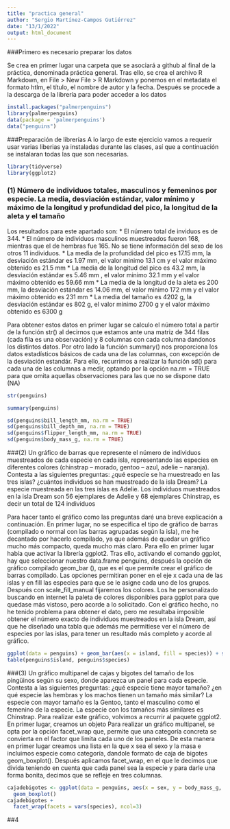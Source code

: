 ---
title: "practica general"
author: "Sergio Martínez-Campos Gutiérrez"
date: "13/1/2022"
output: html_document
---

###Primero es necesario preparar los datos

Se crea en primer lugar una carpeta que se asociará a github al final de la práctica, denominada práctica general. Tras ello, se crea el archivo R Markdown, en File > New File > R Markdown y ponemos en el metadata el formato htlm, el título, el nombre de autor y la fecha.
Después se procede a la descarga de la librería para poder acceder a los datos
```{r}
install.packages("palmerpenguins")
library(palmerpenguins)
data(package = 'palmerpenguins')
data("penguins")
```
###Preparación de librerías
A lo largo de este ejercicio vamos a requerir usar varias liberias ya instaladas durante las clases, así que a continuación se instalaran todas las que son necesarias. 
```{r}
library(tidyverse)
library(ggplot2)

```

### (1) Número de individuos totales, masculinos y femeninos por especie. La media, desviación estándar, valor mínimo y máximo de la longitud y profundidad del pico, la longitud de la aleta y el tamaño

Los resultados para este apartado son:
* El número total de inviduos es de 344.
* El número de individuos masculinos muestreados fueron 168, mientras que el de hembras fue 165. No se tiene información del sexo de los otros 11 individuos.
* La media de la profundidad del pico es  17.15 mm, la desviación estándar es 1.97 mm, el valor minimo  13.1 cm   y  el valor máximo obtenido es 21.5 mm
* La media de la longitud del pico es  43.2 mm, la desviación estándar es 5.46 mm , el valor minimo 32.1 mm  y  el valor máximo obtenido es 59.66 mm
* La media de la longitud de la aleta es  200 mm, la desviación estándar es 14.06 mm, el valor minimo  172 mm   y  el valor máximo obtenido es 231 mm
* La media del tamaño es  4202 g, la desviación estándar es 802 g, el valor minimo  2700 g   y  el valor máximo obtenido es 6300 g

Para obtener estos datos en primer lugar se calculo el número total a partir de la función str() al decirnos que estamos ante una matriz de 344 filas (cada fila es una observación) y 8 columnas con cada columna dandonos los distintos datos. Por otro lado la función summary() nos proporciona los datos estadísticos básicos de cada una de las columnas, con excepción de la desviación estandár. Para ello, recurrimos a realizar la función sd() para cada una de las columnas a medir, optando por la opción na.rm = TRUE para que omita aquellas observaciones para las que no se dispone dato (NA)

```{r}
str(penguins)

summary(penguins)

sd(penguins$bill_length_mm, na.rm = TRUE)
sd(penguins$bill_depth_mm, na.rm = TRUE)
sd(penguins$flipper_length_mm, na.rm = TRUE)
sd(penguins$body_mass_g, na.rm = TRUE)
```
###(2) Un gráfico de barras que represente el número de individuos muestreados de cada especie en cada isla, representando las especies en diferentes colores (chinstrap – morado, gentoo – azul, adelie – naranja). Contesta a las siguientes preguntas: ¿qué especie se ha muestreado en las tres islas? ¿cuántos individuos se han muestreado de la isla Dream?
La especie muestreada en las tres islas es Adelie. Los individuos muestreados en la isla Dream son 56 ejemplares de Adelie y 68 ejemplares Chinstrap, es decir un total de 124 individuos


Para hacer tanto el gráfico como las preguntas daré una breve explicación a continuación. En primer lugar, no se especifica el tipo de gráfico de barras (compilado o normal con las barras agrupadas según la isla), me he decantado por hacerlo compilado, ya que además de quedar un gráfico mucho más compacto, queda mucho más claro. Para ello en primer lugar había que activar la librería ggplot2. Tras ello, activando el comando ggplot, hay que seleccionar nuestro data.frame penguins, después la opción de gráfico compilado geom_bar (), que es el que permite crear el gráfico de barras compilado. Las opciones permitiran poner en el eje x cada una de las islas y en fill las especies para que se le asigne cada uno de los grupos. Después con scale_fill_manual fijaremos los colores. Los he personalizado buscando en internet la paleta de colores disponibles para ggplot para que quedase más vistoso, pero acorde a lo solicitado.
Con el gráfico hecho, no he tenido problema para obtener el dato, pero me resultaba imposible obtener el número exacto de individuos muestreados en la isla Dream, así que he diseñado una tabla que además me permitiese ver el número de especies por las islas, para tener un resultado más completo y acorde al gráfico.


```{r}
ggplot(data = penguins) + geom_bar(aes(x = island, fill = species)) + scale_fill_manual(values = c("orange","purple3","dodgerblue1"))
table(penguins$island, penguins$species)
```

###(3) Un gráfico multipanel de cajas y bigotes del tamaño de los pingüinos según su sexo, donde aparezca un panel para cada especie. Contesta a las siguientes preguntas: ¿qué especie tiene mayor tamaño? ¿en qué especie las hembras y los machos tienen un tamaño más similar?
La especie con mayor tamaño es la Gentoo, tanto el masculino como el femenino de la especie. La especie con los tamaños más similares es Chinstrap. Para realizar este gráfico, volvimos a recurrir al paquete ggplot2. En primer lugar, creamos un objeto
Para realizar un gráfico multipanel, se opta por la opción facet_wrap que, permite que una categoría concreta se convierta en el factor que limita cada uno de los paneles. De esta manera en primer lugar creamos una lista en la que x sea el sexo y la masa e incluimos especie como categoría, dandole formato de caja de bigotes geom_boxplot(). Después aplicamos facet_wrap, en el que le decimos que divida teniendo en cuenta que cada panel sea la especie y para darle una forma bonita, decimos que se refleje en tres columnas.


```{r}
cajadebigotes <- ggplot(data = penguins, aes(x = sex, y = body_mass_g, ... = species)) + 
  geom_boxplot() 
cajadebigotes +
  facet_wrap(facets = vars(species), ncol=3)

```
##4 
